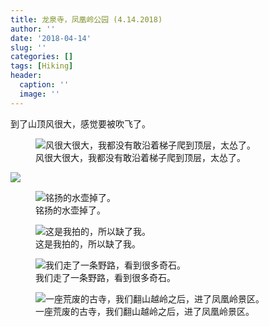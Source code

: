 ```yaml
---
title: 龙泉寺，凤凰岭公园 (4.14.2018)
author: ''
date: '2018-04-14'
slug: ''
categories: []
tags: [Hiking]
header:
  caption: ''
  image: ''
---
```


到了山顶风很大，感觉要被吹飞了。

![风很大很大，我都没有敢沿着梯子爬到顶层，太怂了。](/post/2018-04-14-_files/26.jpeg)




![](/post/2018-04-14-_files/27.jpeg)

![铭扬的水壶掉了。](/post/2018-04-14-_files/28.jpeg)

![这是我拍的，所以缺了我。](/post/2018-04-14-_files/29.jpeg)

![我们走了一条野路，看到很多奇石。](/post/2018-04-14-_files/30.jpeg)



![一座荒废的古寺，我们翻山越岭之后，进了凤凰岭景区。](/post/2018-04-14-_files/32.jpeg)